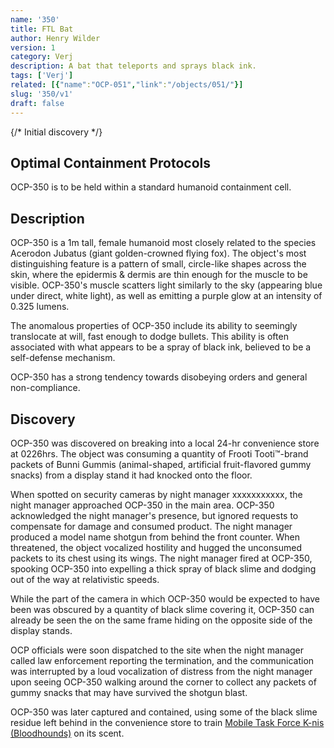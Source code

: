 ```yaml
---
name: '350'
title: FTL Bat
author: Henry Wilder
version: 1
category: Verj
description: A bat that teleports and sprays black ink.
tags: ['Verj']
related: [{"name":"OCP-051","link":"/objects/051/"}]
slug: '350/v1'
draft: false
---
```


{/* Initial discovery */}

## Optimal Containment Protocols
OCP-350 is to be held within a standard humanoid containment cell.

## Description
OCP-350 is a 1m tall, female humanoid most closely related to the species Acerodon Jubatus (giant golden-crowned flying fox).
The object's most distinguishing feature is a pattern of small, circle-like shapes across the skin, where the epidermis & dermis are thin enough
for the muscle to be visible. OCP-350's muscle scatters light similarly to the sky (appearing blue under direct, white light),
as well as emitting a purple glow at an intensity of 0.325 lumens.

The anomalous properties of OCP-350 include its ability to seemingly translocate at will, fast enough to dodge bullets.
This ability is often associated with what appears to be a spray of black ink, believed to be a self-defense mechanism.

OCP-350 has a strong tendency towards disobeying orders and general non-compliance.

## Discovery
OCP-350 was discovered on <RedactedDate/> breaking into a local 24-hr convenience store at <Blurred>0226</Blurred>hrs.
The object was consuming a quantity of <Blurred>Frooti Tooti&trade;</Blurred>-brand packets of <Blurred>Bunni Gummis</Blurred>
(animal-shaped, artificial fruit-flavored gummy snacks) from a display stand it had knocked onto the floor.

When spotted on security cameras by night manager <Redacted>xxxxxxxxxxx</Redacted>, the night manager approached OCP-350 in the main area.
OCP-350 acknowledged the night manager's presence, but ignored requests to compensate for damage and consumed product.
The night manager produced a <Redacted>model name</Redacted> shotgun from behind the front counter. When threatened,
the object vocalized hostility and hugged the unconsumed packets to its chest using its wings.
The night manager fired at OCP-350, spooking OCP-350 into expelling a thick spray of black slime and dodging out of the way at relativistic speeds.

While the part of the camera in which OCP-350 would be expected to have been was obscured by a quantity of black slime covering it,
OCP-350 can already be seen the on the same frame hiding on the opposite side of the display stands.

OCP officials were soon dispatched to the site when the night manager called law enforcement reporting the termination,
and the communication was interrupted by a loud vocalization of distress from the night manager upon seeing OCP-350
walking around the corner to collect any packets of gummy snacks that may have survived the shotgun blast.

OCP-350 was later captured and contained, using some of the black slime residue left behind in the convenience store to train
[Mobile Task Force K-nis (Bloodhounds)](mtf/k-nis) on its scent.
